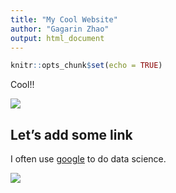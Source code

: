```yaml
---
title: "My Cool Website"
author: "Gagarin Zhao"
output: html_document
---
```


```r
knitr::opts_chunk$set(echo = TRUE)
```

Cool!!

![](https://media1.tenor.com/images/45e529c116a1758fd09bdb27e2172eca/tenor.gif?itemid=11674749)

## Let's add some link

I often use [google](google.com) to do data science.

![](IMG_6359.jpeg)